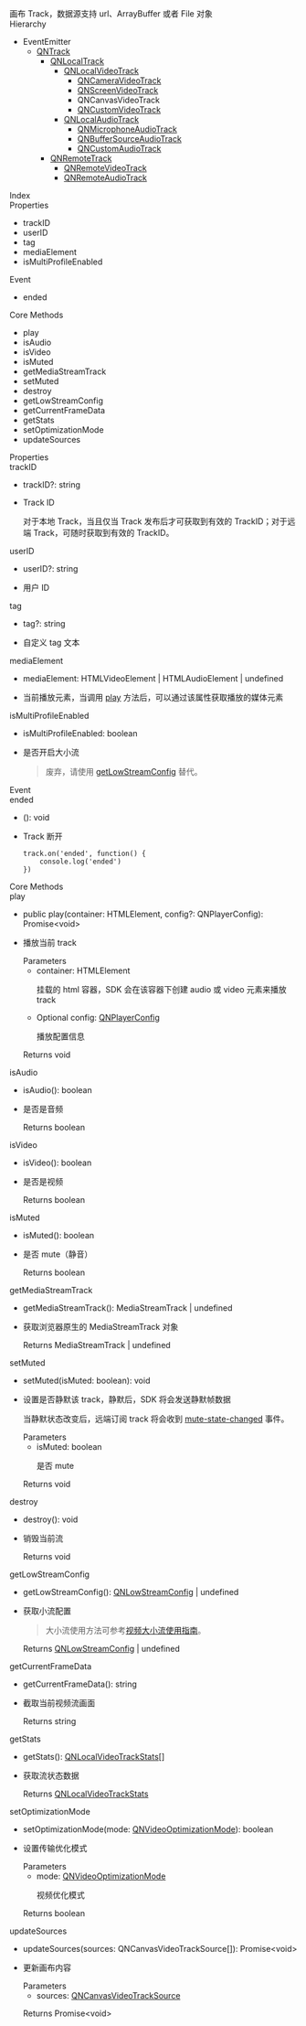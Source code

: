 <link rel="stylesheet" type="text/css" href="https://docs.qnsdk.com/styles/doc-v4-api.css" />
<div class="rtc-doc rtc-doc-page" id="rtc-doc">
<section class="rtc-doc-panel rtc-doc-describe rtc-doc-note">
                画布 Track，数据源支持 url、ArrayBuffer 或者 File 对象</section>
                <section class="rtc-doc-panel rtc-doc-section-hierarchy">
        <div class="rtc-doc-title rtc-doc-title-hierarchy">Hierarchy</div>
            <ul>
                <li>
                    EventEmitter                    <ul>
        <li>
           <a href='9076/WebQNTrack'>QNTrack</a>
               <ul>
        <li>
           <a href='9085/WebQNLocalTrack'>QNLocalTrack</a>
               <ul>
        <li>
           <a href='9061/WebQNLocalVideoTrack'>QNLocalVideoTrack</a>
               <ul>
        <li>
           <a href='9068/WebQNCameraVideoTrack'>QNCameraVideoTrack</a>
        </li>
        <li>
           <a href='9092/WebQNScreenVideoTrack'>QNScreenVideoTrack</a>
        </li>
        <li>
           QNCanvasVideoTrack
        </li>
        <li>
           <a href='9088/WebQNCustomVideoTrack'>QNCustomVideoTrack</a>
        </li>
</ul>
        </li>
        <li>
           <a href='9089/WebQNLocalAudioTrack'>QNLocalAudioTrack</a>
               <ul>
        <li>
           <a href='9064/WebQNMicrophoneAudioTrack'>QNMicrophoneAudioTrack</a>
        </li>
        <li>
           <a href='9069/WebQNBufferSourceAudioTrack'>QNBufferSourceAudioTrack</a>
        </li>
        <li>
           <a href='9091/WebQNCustomAudioTrack'>QNCustomAudioTrack</a>
        </li>
</ul>
        </li>
</ul>
        </li>
        <li>
           <a href='9082/WebQNRemoteTrack'>QNRemoteTrack</a>
               <ul>
        <li>
           <a href='9060/WebQNRemoteVideoTrack'>QNRemoteVideoTrack</a>
        </li>
        <li>
           <a href='9087/WebQNRemoteAudioTrack'>QNRemoteAudioTrack</a>
        </li>
</ul>
        </li>
</ul>
        </li>
</ul>
                </li>
            </ul>
    </section>
<div class="rtc-doc-page-wrap">Index</div>
<section class="rtc-doc-panel">
        <div class="rtc-doc-page-title">Properties</div>
        <ul class="rtc-doc-catalogue">
                <li><a onClick='document.location.replace(`${document.location.protocol}//${document.location.host}${document.location.pathname}${document.location.search}#trackID`)'>trackID</a></li>
                <li><a onClick='document.location.replace(`${document.location.protocol}//${document.location.host}${document.location.pathname}${document.location.search}#userID`)'>userID</a></li>
                <li><a onClick='document.location.replace(`${document.location.protocol}//${document.location.host}${document.location.pathname}${document.location.search}#tag`)'>tag</a></li>
                <li><a onClick='document.location.replace(`${document.location.protocol}//${document.location.host}${document.location.pathname}${document.location.search}#mediaElement`)'>mediaElement</a></li>
                <li><a onClick='document.location.replace(`${document.location.protocol}//${document.location.host}${document.location.pathname}${document.location.search}#isMultiProfileEnabled`)'>isMultiProfileEnabled</a></li>
        </ul>
        <div class="rtc-doc-page-title">Event</div>
        <ul class="rtc-doc-catalogue">
                <li><a onClick='document.location.replace(`${document.location.protocol}//${document.location.host}${document.location.pathname}${document.location.search}#ended`)'>ended</a></li>
        </ul>
        <div class="rtc-doc-page-title">Core Methods</div>
        <ul class="rtc-doc-catalogue">
                <li><a onClick='document.location.replace(`${document.location.protocol}//${document.location.host}${document.location.pathname}${document.location.search}#play`)'>play</a></li>
                <li><a onClick='document.location.replace(`${document.location.protocol}//${document.location.host}${document.location.pathname}${document.location.search}#isAudio`)'>isAudio</a></li>
                <li><a onClick='document.location.replace(`${document.location.protocol}//${document.location.host}${document.location.pathname}${document.location.search}#isVideo`)'>isVideo</a></li>
                <li><a onClick='document.location.replace(`${document.location.protocol}//${document.location.host}${document.location.pathname}${document.location.search}#isMuted`)'>isMuted</a></li>
                <li><a onClick='document.location.replace(`${document.location.protocol}//${document.location.host}${document.location.pathname}${document.location.search}#getMediaStreamTrack`)'>getMediaStreamTrack</a></li>
                <li><a onClick='document.location.replace(`${document.location.protocol}//${document.location.host}${document.location.pathname}${document.location.search}#setMuted`)'>setMuted</a></li>
                <li><a onClick='document.location.replace(`${document.location.protocol}//${document.location.host}${document.location.pathname}${document.location.search}#destroy`)'>destroy</a></li>
                <li><a onClick='document.location.replace(`${document.location.protocol}//${document.location.host}${document.location.pathname}${document.location.search}#getLowStreamConfig`)'>getLowStreamConfig</a></li>
                <li><a onClick='document.location.replace(`${document.location.protocol}//${document.location.host}${document.location.pathname}${document.location.search}#getCurrentFrameData`)'>getCurrentFrameData</a></li>
                <li><a onClick='document.location.replace(`${document.location.protocol}//${document.location.host}${document.location.pathname}${document.location.search}#getStats`)'>getStats</a></li>
                <li><a onClick='document.location.replace(`${document.location.protocol}//${document.location.host}${document.location.pathname}${document.location.search}#setOptimizationMode`)'>setOptimizationMode</a></li>
                <li><a onClick='document.location.replace(`${document.location.protocol}//${document.location.host}${document.location.pathname}${document.location.search}#updateSources`)'>updateSources</a></li>
        </ul>
</section>
<div class="rtc-doc-page-wrap">Properties</div>
<section class="rtc-doc-panel">
<div class="rtc-doc-page-title rtc-doc-antor" id="trackID">
trackID</div>
<ul class="rtc-doc-page-container">
        <li class="rtc-doc-sign-signature">trackID?: string</li>
    </li>
<li class="rtc-doc-page-description">
    <div class="rtc-doc-desc-wrap">
        <p>Track ID</p>
        <p>对于本地 Track，当且仅当 Track 发布后才可获取到有效的 TrackID；对于远端 Track，可随时获取到有效的 TrackID。</p>
    </div>
</li>
</ul>
</section>
<section class="rtc-doc-panel">
<div class="rtc-doc-page-title rtc-doc-antor" id="userID">
userID</div>
<ul class="rtc-doc-page-container">
        <li class="rtc-doc-sign-signature">userID?: string</li>
    </li>
<li class="rtc-doc-page-description">
    <div class="rtc-doc-desc-wrap">
        <p>用户 ID</p>
    </div>
</li>
</ul>
</section>
<section class="rtc-doc-panel">
<div class="rtc-doc-page-title rtc-doc-antor" id="tag">
tag</div>
<ul class="rtc-doc-page-container">
        <li class="rtc-doc-sign-signature">tag?: string</li>
    </li>
<li class="rtc-doc-page-description">
    <div class="rtc-doc-desc-wrap">
        <p>自定义 tag 文本</p>
    </div>
</li>
</ul>
</section>
<section class="rtc-doc-panel">
<div class="rtc-doc-page-title rtc-doc-antor" id="mediaElement">
mediaElement</div>
<ul class="rtc-doc-page-container">
        <li class="rtc-doc-sign-signature">mediaElement: HTMLVideoElement | HTMLAudioElement | undefined</li>
    </li>
<li class="rtc-doc-page-description">
    <div class="rtc-doc-desc-wrap">
        <p>当前播放元素，当调用 <a href='#play'>play</a> 方法后，可以通过该属性获取播放的媒体元素</p>
    </div>
</li>
</ul>
</section>
<section class="rtc-doc-panel">
<div class="rtc-doc-page-title rtc-doc-antor" id="isMultiProfileEnabled">
isMultiProfileEnabled</div>
<ul class="rtc-doc-page-container">
        <li class="rtc-doc-sign-signature">isMultiProfileEnabled: boolean</li>
    </li>
<li class="rtc-doc-page-description">
    <div class="rtc-doc-desc-wrap">
        <p>是否开启大小流</p>
    </div>
<section class="rtc-doc-panel rtc-doc-describe-note">
    <blockquote class="blockquote-warning">
    <p>废弃，请使用 <a href='9061/WebQNLocalVideoTrack#getLowStreamConfig'>getLowStreamConfig</a> 替代。</p>
    </blockquote>
</section>
</li>
</ul>
</section>
<div class="rtc-doc-page-wrap">Event</div>
<section class="rtc-doc-panel">
<div class="rtc-doc-page-title rtc-doc-antor" id="ended">
ended</div>
<ul class="rtc-doc-page-container">
        <li class="rtc-doc-sign-signature">(): void</li>
    </li>
<li class="rtc-doc-page-description">
    <div class="rtc-doc-desc-wrap">
        <p>Track 断开</p>
    </div>
    <pre class="rtc-doc-example"><code>track.<span class="hljs-title function_">on</span>(<span class="hljs-string">&#x27;ended&#x27;</span>, <span class="hljs-keyword">function</span>(<span class="hljs-params"></span>) {
    <span class="hljs-variable language_">console</span>.<span class="hljs-title function_">log</span>(<span class="hljs-string">&#x27;ended&#x27;</span>)
})</code></pre>
</li>
</ul>
</section>
<div class="rtc-doc-page-wrap">Core Methods</div>
<section class="rtc-doc-panel">
<div class="rtc-doc-page-title rtc-doc-antor" id="play">
play</div>
<ul class="rtc-doc-page-container">
        <li class="rtc-doc-sign-signature">public play(container: HTMLElement, config?: QNPlayerConfig): Promise&lt;void&gt;</li>
    </li>
<li class="rtc-doc-page-description">
    <div class="rtc-doc-desc-wrap">
        <p>播放当前 track</p>
    </div>
<div class="rtc-doc-parameters-title">Parameters</div>
<ul class="rtc-doc-parameters">
    <li>
        <div>
            container: HTMLElement
        </div>
                <p>挂载的 html 容器，SDK 会在该容器下创建 audio 或 video 元素来播放 track</p>
    </li>
    <li>
        <div>
            <span class="rtc-doc-parameters-flag">Optional</span> 
            config: <a href='10141/WebQNPlayerConfig'>QNPlayerConfig</a>
        </div>
                <p>播放配置信息</p>
    </li>
</ul>
    <div class="rtc-doc-returns-title">Returns <span>void</span></div>
</li>
</ul>
</section>
<section class="rtc-doc-panel">
<div class="rtc-doc-page-title rtc-doc-antor" id="isAudio">
isAudio</div>
<ul class="rtc-doc-page-container">
        <li class="rtc-doc-sign-signature">isAudio(): boolean</li>
    </li>
<li class="rtc-doc-page-description">
    <div class="rtc-doc-desc-wrap">
        <p>是否是音频</p>
    </div>
    <div class="rtc-doc-returns-title">Returns <span>boolean</span></div>
</li>
</ul>
</section>
<section class="rtc-doc-panel">
<div class="rtc-doc-page-title rtc-doc-antor" id="isVideo">
isVideo</div>
<ul class="rtc-doc-page-container">
        <li class="rtc-doc-sign-signature">isVideo(): boolean</li>
    </li>
<li class="rtc-doc-page-description">
    <div class="rtc-doc-desc-wrap">
        <p>是否是视频</p>
    </div>
    <div class="rtc-doc-returns-title">Returns <span>boolean</span></div>
</li>
</ul>
</section>
<section class="rtc-doc-panel">
<div class="rtc-doc-page-title rtc-doc-antor" id="isMuted">
isMuted</div>
<ul class="rtc-doc-page-container">
        <li class="rtc-doc-sign-signature">isMuted(): boolean</li>
    </li>
<li class="rtc-doc-page-description">
    <div class="rtc-doc-desc-wrap">
        <p>是否 mute（静音）</p>
    </div>
    <div class="rtc-doc-returns-title">Returns <span>boolean</span></div>
</li>
</ul>
</section>
<section class="rtc-doc-panel">
<div class="rtc-doc-page-title rtc-doc-antor" id="getMediaStreamTrack">
getMediaStreamTrack</div>
<ul class="rtc-doc-page-container">
        <li class="rtc-doc-sign-signature">getMediaStreamTrack(): MediaStreamTrack | undefined</li>
    </li>
<li class="rtc-doc-page-description">
    <div class="rtc-doc-desc-wrap">
        <p>获取浏览器原生的 MediaStreamTrack 对象</p>
    </div>
    <div class="rtc-doc-returns-title">Returns <span>MediaStreamTrack | undefined</span></div>
</li>
</ul>
</section>
<section class="rtc-doc-panel">
<div class="rtc-doc-page-title rtc-doc-antor" id="setMuted">
setMuted</div>
<ul class="rtc-doc-page-container">
        <li class="rtc-doc-sign-signature">setMuted(isMuted: boolean): void</li>
    </li>
<li class="rtc-doc-page-description">
    <div class="rtc-doc-desc-wrap">
        <p>设置是否静默该 track，静默后，SDK 将会发送静默帧数据</p>
        <p>当静默状态改变后，远端订阅 track 将会收到 <a href='9082/WebQNRemoteTrack#mute-state-changed'>mute-state-changed</a> 事件。</p>
    </div>
<div class="rtc-doc-parameters-title">Parameters</div>
<ul class="rtc-doc-parameters">
    <li>
        <div>
            isMuted: boolean
        </div>
                <p>是否 mute</p>
    </li>
</ul>
    <div class="rtc-doc-returns-title">Returns <span>void</span></div>
</li>
</ul>
</section>
<section class="rtc-doc-panel">
<div class="rtc-doc-page-title rtc-doc-antor" id="destroy">
destroy</div>
<ul class="rtc-doc-page-container">
        <li class="rtc-doc-sign-signature">destroy(): void</li>
    </li>
<li class="rtc-doc-page-description">
    <div class="rtc-doc-desc-wrap">
        <p>销毁当前流</p>
    </div>
    <div class="rtc-doc-returns-title">Returns <span>void</span></div>
</li>
</ul>
</section>
<section class="rtc-doc-panel">
<div class="rtc-doc-page-title rtc-doc-antor" id="getLowStreamConfig">
getLowStreamConfig</div>
<ul class="rtc-doc-page-container">
        <li class="rtc-doc-sign-signature">getLowStreamConfig(): <a href='10582/WebQNLowStreamConfig'>QNLowStreamConfig</a> | undefined</li>
    </li>
<li class="rtc-doc-page-description">
    <div class="rtc-doc-desc-wrap">
        <p>获取小流配置</p>
    </div>
    <section class="rtc-doc-panel rtc-doc-describe-note">
        <blockquote>
        <p>大小流使用方法可参考<a href='10566/video-size-flow-web-new'>视频大小流使用指南</a>。</p>
        </blockquote>
    </section>
    <div class="rtc-doc-returns-title">Returns <span><a href='10582/WebQNLowStreamConfig'>QNLowStreamConfig</a> | undefined</span></div>
</li>
</ul>
</section>
<section class="rtc-doc-panel">
<div class="rtc-doc-page-title rtc-doc-antor" id="getCurrentFrameData">
getCurrentFrameData</div>
<ul class="rtc-doc-page-container">
        <li class="rtc-doc-sign-signature">getCurrentFrameData(): string</li>
    </li>
<li class="rtc-doc-page-description">
    <div class="rtc-doc-desc-wrap">
        <p>截取当前视频流画面</p>
    </div>
    <div class="rtc-doc-returns-title">Returns <span>string</span></div>
</li>
</ul>
</section>
<section class="rtc-doc-panel">
<div class="rtc-doc-page-title rtc-doc-antor" id="getStats">
getStats</div>
<ul class="rtc-doc-page-container">
        <li class="rtc-doc-sign-signature">getStats(): <a href='9051/WebQNLocalVideoTrackStats'>QNLocalVideoTrackStats</a>[]</li>
    </li>
<li class="rtc-doc-page-description">
    <div class="rtc-doc-desc-wrap">
        <p>获取流状态数据</p>
    </div>
    <div class="rtc-doc-returns-title">Returns <span><a href='9051/WebQNLocalVideoTrackStats'>QNLocalVideoTrackStats</a></span></div>
</li>
</ul>
</section>
<section class="rtc-doc-panel">
<div class="rtc-doc-page-title rtc-doc-antor" id="setOptimizationMode">
setOptimizationMode</div>
<ul class="rtc-doc-page-container">
        <li class="rtc-doc-sign-signature">setOptimizationMode(mode: <a href='9079/WebQNVideoOptimizationMode'>QNVideoOptimizationMode</a>): boolean</li>
    </li>
<li class="rtc-doc-page-description">
    <div class="rtc-doc-desc-wrap">
        <p>设置传输优化模式</p>
    </div>
<div class="rtc-doc-parameters-title">Parameters</div>
<ul class="rtc-doc-parameters">
    <li>
        <div>
            mode: <a href='9079/WebQNVideoOptimizationMode'>QNVideoOptimizationMode</a>
        </div>
                <p>视频优化模式</p>
    </li>
</ul>
    <div class="rtc-doc-returns-title">Returns <span>boolean</span></div>
</li>
</ul>
</section>
<section class="rtc-doc-panel">
<div class="rtc-doc-page-title rtc-doc-antor" id="updateSources">
updateSources</div>
<ul class="rtc-doc-page-container">
        <li class="rtc-doc-sign-signature">updateSources(sources: QNCanvasVideoTrackSource[]): Promise&lt;void&gt;</li>
    </li>
<li class="rtc-doc-page-description">
    <div class="rtc-doc-desc-wrap">
        <p>更新画布内容</p>
    </div>
<div class="rtc-doc-parameters-title">Parameters</div>
<ul class="rtc-doc-parameters">
    <li>
        <div>
            sources: <a href='10269/WebQNCanvasVideoTrackSource'>QNCanvasVideoTrackSource</a>
        </div>
                <p></p>
    </li>
</ul>
    <div class="rtc-doc-returns-title">Returns <span>Promise&lt;void&gt;</span></div>
</li>
</ul>
</section>
</div>


